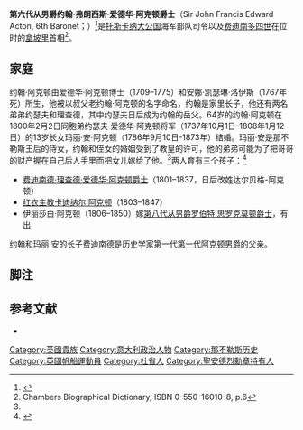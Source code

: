 {{Infobox people
|honorific_prefix          = 
|name              = 从男爵约翰·阿克顿爵士
|image             = Sirjohnacton.jpg
|caption           = 《1811年的从男爵约翰·阿克顿爵士》，这幅肖像至今收藏在他的后人家中
|birth_date        = 1736年6月3日
|birth_place       = [[贝桑松|贝桑松]]
|death_date        = {{Death date and age|df=yes|1811|08|12|1736|06|03}}
|death_place       = [[巴勒曼|巴勒曼]]
}}
'''第六代从男爵约翰·弗朗西斯·爱德华·阿克顿爵士'''（Sir John Francis Edward Acton, 6th Baronet；{{bd|1736年|6月3日|1811年|8月12日}}）<ref name="ODNB">{{cite ODNB|id=76|title=Acton, Sir John Francis Edward, sixth baronet (1736–1811)|origyear=2004|year=2008|last=Reid|first=Stuart}}</ref>是[[托斯卡纳大公国|托斯卡纳大公国]]海军部队司令以及[[费迪南多一世_(两西西里)|费迪南多四世]]在位时的[[那不勒斯|拿坡里]]首相<ref>Chambers Biographical Dictionary, ISBN 0-550-16010-8, p.6</ref>。

==家庭==
约翰·阿克顿由爱德华·阿克顿博士（1709–1775）和安娜·凯瑟琳·洛伊斯（1767年死）所生，他被以叔父老约翰·阿克顿的名字命名，约翰是家里长子，他还有两名弟弟约瑟夫和理查德，其中约瑟夫日后成为约翰的岳父。64岁的约翰·阿克顿在1800年2月2日同胞弟约瑟夫·爱德华·阿克顿将军（1737年10月1日-1808年1月12日）的13岁长女玛丽·安·阿克顿（1786年9月10日-1873年）结婚。玛丽·安是那不勒斯王后的侍女，约翰和侄女的婚姻受到了教皇的许可，他的弟弟可能为了把哥哥的财产握在自己后人手里而把女儿嫁给了他。<ref name="ODNB"/>两人育有三个孩子：<ref name="EB1911">{{EB1911|inline=1|wstitle=Acton, Sir John Francis Edward, Bart.|volume=1}}</ref>

*[[第七代从男爵费迪南德·达尔贝格-阿克顿爵士|费迪南德·理查德·爱德华·阿克顿爵士]]（1801–1837，日后改姓达尔贝格-阿克顿）
*[[查尔斯·贾纽埃里厄斯·爱德华·阿克顿|红衣主教卡迪纳尔·阿克顿]]（1803–1847）
*伊丽莎白·阿克顿（1806–1850）嫁[[第八代从男爵罗伯特·思罗克莫顿爵士|第八代从男爵罗伯特·思罗克莫顿爵士]]，有出

约翰和玛丽·安的长子费迪南德是历史学家第一代[[阿克顿|第一代阿克顿男爵]]的父亲。

==脚注==
{{Reflist}}

==参考文献==
*{{DNB|wstitle=Acton, John Francis Edward|first=Thomas Finlayson|last=Henderson|volume=1}}

{{s-start}}
{{s-reg|en-bt}}
{{succession box|title=[[阿克顿从男爵|奥尔德纳姆从男爵]]|before=[[第五代从男爵理查德·阿克顿|理查德·阿克顿]]|after=[[第七代从男爵费迪南德·达尔贝格-阿克顿爵士|费迪南德·阿克顿]]|years=1791–1811}}
{{s-end}}

{{Authority control}}

{{DEFAULTSORT:Acton, John, 6th Baronet}}

[[Category:英國貴族|Category:英國貴族]]
[[Category:意大利政治人物|Category:意大利政治人物]]
[[Category:那不勒斯历史|Category:那不勒斯历史]]
[[Category:英國帆船運動員|Category:英國帆船運動員]]
[[Category:杜省人|Category:杜省人]]
[[Category:聖安德烈勳章持有人|Category:聖安德烈勳章持有人]]
